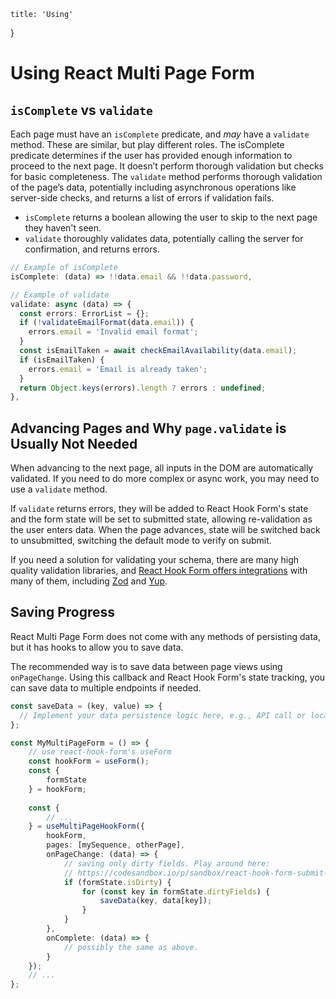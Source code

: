    title: 'Using'
}

# Using React Multi Page Form

## `isComplete` vs `validate`

Each page must have an `isComplete` predicate, and _may_ have a `validate` method. These are similar, but play different roles. The isComplete predicate determines if the user has provided enough information to proceed to the next page. It doesn’t perform thorough validation but checks for basic completeness. The `validate` method performs thorough validation of the page’s data, potentially including asynchronous operations like server-side checks, and returns a list of errors if validation fails.

- `isComplete` returns a boolean allowing the user to skip to the next page they haven't seen.
- `validate` thoroughly validates data, potentially calling the server for confirmation, and returns errors.

```typescript
// Example of isComplete
isComplete: (data) => !!data.email && !!data.password,

// Example of validate
validate: async (data) => {
  const errors: ErrorList = {};
  if (!validateEmailFormat(data.email)) {
    errors.email = 'Invalid email format';
  }
  const isEmailTaken = await checkEmailAvailability(data.email);
  if (isEmailTaken) {
    errors.email = 'Email is already taken';
  }
  return Object.keys(errors).length ? errors : undefined;
},
```

## Advancing Pages and Why `page.validate` is Usually Not Needed

When advancing to the next page, all inputs in the DOM are automatically validated. If you need to do more complex or async work, you may need to use a `validate` method.

If `validate` returns errors, they will be added to React Hook Form's state and the form state will be set to submitted state, allowing re-validation as the user enters data. When the page advances, state will be switched back to unsubmitted, switching the default mode to verify on submit.

If you need a solution for validating your schema, there are many high quality validation libraries, and [React Hook Form offers integrations](https://react-hook-form.com/get-started#SchemaValidation) with many of them, including [Zod](https://zod.dev/) and [Yup](https://github.com/jquense/yup).


## Saving Progress

React Multi Page Form does not come with any methods of persisting data, but it has hooks to allow you to save data.

The recommended way is to save data between page views using `onPageChange`. Using this callback and React Hook Form's state tracking, you can save data to multiple endpoints if needed.

```typescript
const saveData = (key, value) => {
  // Implement your data persistence logic here, e.g., API call or localStorage
};

const MyMultiPageForm = () => {
    // use react-hook-form's useForm
    const hookForm = useForm();
    const {
        formState
    } = hookForm;
    
    const { 
        // ...
    } = useMultiPageHookForm({
        hookForm,
        pages: [mySequence, otherPage],
        onPageChange: (data) => {
            // saving only dirty fields. Play around here:
            // https://codesandbox.io/p/sandbox/react-hook-form-submit-only-dirty-fields-forked-sddgq2
            if (formState.isDirty) {
                for (const key in formState.dirtyFields) {
                    saveData(key, data[key]);
                }
            }
        },
        onComplete: (data) => {
            // possibly the same as above.
        }
    });
    // ...
};
```
